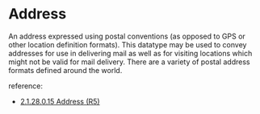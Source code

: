 

<Meta of={Stories} />

# Address

An address expressed using postal conventions (as opposed to GPS or other location definition formats). This datatype may be used to convey addresses for use in delivering mail as well as for visiting locations which might not be valid for mail delivery. There are a variety of postal address formats defined around the world.

reference:
* [ 2.1.28.0.15 Address (R5)](http://hl7.org/fhir/datatypes.html#address)



<Canvas of={Stories.Display} />

<Canvas of={Stories.Structure} />
